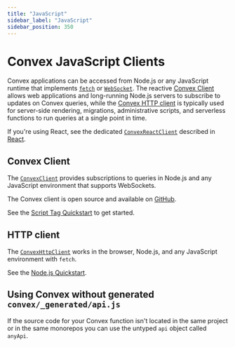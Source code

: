 ```yaml
---
title: "JavaScript"
sidebar_label: "JavaScript"
sidebar_position: 350
---
```



# Convex JavaScript Clients

Convex applications can be accessed from Node.js or any JavaScript runtime that
implements [`fetch`](https://developer.mozilla.org/en-US/docs/Web/API/fetch) or
[`WebSocket`](https://developer.mozilla.org/en-US/docs/Web/API/WebSocket). The
reactive [Convex Client](/api/classes/browser.ConvexClient) allows web
applications and long-running Node.js servers to subscribe to updates on Convex
queries, while the [Convex HTTP client](/api/classes/browser.ConvexHttpClient)
is typically used for server-side rendering, migrations, administrative scripts,
and serverless functions to run queries at a single point in time.

If you're using React, see the dedicated
[`ConvexReactClient`](/api/classes/browser.ConvexClient) described in
[React](/docs/client/react.mdx).

## Convex Client

The [`ConvexClient`](/api/classes/browser.ConvexClient) provides subscriptions
to queries in Node.js and any JavaScript environment that supports WebSockets.


<TSAndJSSnippet title="script.ts" sourceTS={VanillaTS} sourceJS={VanillaJS} />

The Convex client is open source and available on
[GitHub](https://github.com/get-convex/convex-js).

See the [Script Tag Quickstart](/docs/quickstart/script-tag.mdx) to get started.

## HTTP client


The [`ConvexHttpClient`](/api/classes/browser.ConvexHttpClient) works in the
browser, Node.js, and any JavaScript environment with `fetch`.

See the [Node.js Quickstart](/docs/quickstart/nodejs.mdx).

<TSAndJSSnippet title="script.ts" sourceTS={Example} sourceJS={Example} />

## Using Convex without generated `convex/_generated/api.js`

If the source code for your Convex function isn't located in the same project or
in the same monorepos you can use the untyped `api` object called `anyApi`.


<TSAndJSSnippet title="script.ts" sourceTS={StringsTS} sourceJS={StringsJS} />
